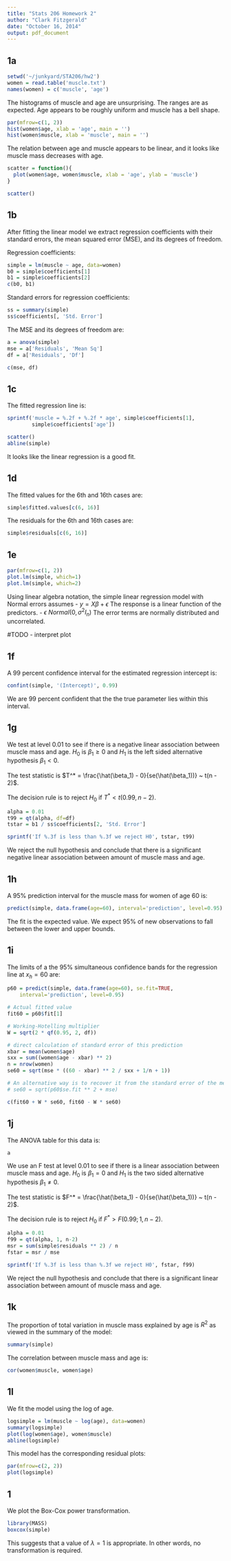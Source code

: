 ```yaml
---
title: "Stats 206 Homework 2"
author: "Clark Fitzgerald"
date: "October 16, 2014"
output: pdf_document
---
```



## 1a

```r
setwd('~/junkyard/STA206/hw2')
women = read.table('muscle.txt')
names(women) = c('muscle', 'age')
```

The histograms of muscle and age are unsurprising. The ranges are as expected. Age appears to be roughly uniform and muscle has a bell shape.

```r
par(mfrow=c(1, 2))
hist(women$age, xlab = 'age', main = '')
hist(women$muscle, xlab = 'muscle', main = '')
```

The relation between age and muscle appears to be linear, and it looks like muscle
mass decreases with age.

```r
scatter = function(){
  plot(women$age, women$muscle, xlab = 'age', ylab = 'muscle')
}

scatter()
```

## 1b

After fitting the linear model we extract regression coefficients with 
their standard errors, the mean squared
error (MSE), and its degrees of freedom.

Regression coefficients:
```r
simple = lm(muscle ~ age, data=women)
b0 = simple$coefficients[1]
b1 = simple$coefficients[2]
c(b0, b1)
```

Standard errors for regression coefficients:
```r
ss = summary(simple)
ss$coefficients[, 'Std. Error']
```

The MSE and its degrees of freedom are:
```r
a = anova(simple)
mse = a['Residuals', 'Mean Sq']
df = a['Residuals', 'Df']

c(mse, df)
```

## 1c

The fitted regression line is:
```r
sprintf('muscle = %.2f + %.2f * age', simple$coefficients[1],
        simple$coefficients['age'])
```

```r
scatter()
abline(simple)
```
It looks like the linear regression is a good fit.

## 1d

The fitted values for the 6th and 16th cases are:
```r
simple$fitted.values[c(6, 16)]
```

The residuals for the 6th and 16th cases are:
```r
simple$residuals[c(6, 16)]
```

## 1e
```r
par(mfrow=c(1, 2))
plot.lm(simple, which=1)
plot.lm(simple, which=2)
```

Using linear algebra notation,
the simple linear regression model with Normal errors assumes
- $y = X \beta + \epsilon$ The response is a linear function of the predictors.
- $\epsilon ~  Normal(0, \sigma^2 I_n)$ The error terms are normally distributed and uncorrelated.

#TODO - interpret plot

## 1f

A 99 percent confidence interval for the estimated regression intercept is:
```r
confint(simple, '(Intercept)', 0.99)
```
We are 99 percent confident that the the true parameter lies within this
interval.

## 1g

We test at level 0.01 to see if there is a negative linear association
between muscle mass and age. $H_0$ is $\beta_1 \geq 0$ and $H_1$ is the
left sided alternative hypothesis $\beta_1 < 0$. 

The test statistic is 
$T^* = \frac{\hat(\beta_1) - 0}{se(\hat(\beta_1))} ~ t(n - 2)$.

The decision rule is to reject $H_0$ if $T^* < t(0.99, n - 2)$.

```r
alpha = 0.01
t99 = qt(alpha, df=df)
tstar = b1 / ss$coefficients[2, 'Std. Error']

sprintf('If %.3f is less than %.3f we reject H0', tstar, t99)
```

We reject the null hypothesis and conclude that there is a significant 
negative linear association between amount of muscle mass and age.

## 1h

A 95% prediction interval for the muscle mass for women of age 60 is:
```r
predict(simple, data.frame(age=60), interval='prediction', level=0.95)
```
The fit is the expected value. We expect 95% of new observations to fall 
between the lower and upper bounds.


## 1i

The limits of a the 95% simultaneous confidence bands for the regression
line at $x_h = 60$ are:
```r

p60 = predict(simple, data.frame(age=60), se.fit=TRUE, 
    interval='prediction', level=0.95)

# Actual fitted value
fit60 = p60$fit[1] 

# Working-Hotelling multiplier
W = sqrt(2 * qf(0.95, 2, df)) 

# direct calculation of standard error of this prediction
xbar = mean(women$age)
sxx = sum((women$age - xbar) ** 2)
n = nrow(women)
se60 = sqrt(mse * ((60 - xbar) ** 2 / sxx + 1/n + 1))

# An alternative way is to recover it from the standard error of the mean
# se60 = sqrt(p60$se.fit ** 2 + mse)

c(fit60 + W * se60, fit60 - W * se60)
```

## 1j

The ANOVA table for this data is:
```r
a
```

We use an F test at level 0.01 to see if there is a linear association
between muscle mass and age. $H_0$ is $\beta_1 = 0$ and $H_1$ is the
two sided alternative hypothesis $\beta_1 \neq 0$. 

The test statistic is 
$F^* = \frac{\hat(\beta_1) - 0}{se(\hat(\beta_1))} ~ t(n - 2)$.

The decision rule is to reject $H_0$ if $F^* > F(0.99; 1, n - 2)$.

```r
alpha = 0.01
f99 = qt(alpha, 1, n-2)
msr = sum(simple$residuals ** 2) / n
fstar = msr / mse

sprintf('If %.3f is less than %.3f we reject H0', fstar, f99)
```

We reject the null hypothesis and conclude that there is a significant 
linear association between amount of muscle mass and age.

## 1k

The proportion of total variation in muscle mass explained by age is $R^2$ as
viewed in the summary of the model:
```r
summary(simple)
```

The correlation between muscle mass and age is:
```r
cor(women$muscle, women$age)
```

## 1l

We fit the model using the log of age.

```r
logsimple = lm(muscle ~ log(age), data=women)
summary(logsimple)
plot(log(women$age), women$muscle)
abline(logsimple)
```

This model has the corresponding residual plots:

```r
par(mfrow=c(2, 2))
plot(logsimple)
```

## 1

We plot the Box-Cox power transformation.

```r
library(MASS)
boxcox(simple)
```

This suggests that a value of $\lambda = 1$ is appropriate. In other words, no
transformation is required.
